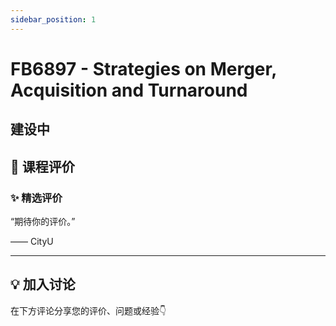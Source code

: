 ```yaml
---
sidebar_position: 1
---
```



# FB6897 - Strategies on Merger, Acquisition and Turnaround

## 建设中

## **💬 课程评价**

### ✨ **精选评价**
<div className={commentStyles.commentBox}>
    <p className={commentStyles.commentText}>
        “期待你的评价。”
    </p>
    <p className={commentStyles.commentAuthor}>—— CityU</p>
</div>

---

## **💡 加入讨论**

在下方评论分享您的评价、问题或经验👇
<Utterances />
